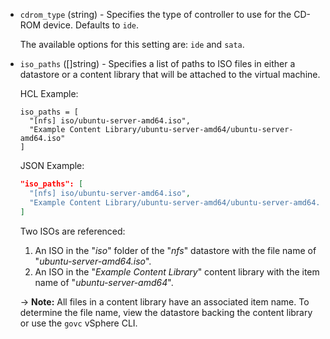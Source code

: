 <!-- Code generated from the comments of the CDRomConfig struct in builder/vsphere/common/step_add_cdrom.go; DO NOT EDIT MANUALLY -->

- `cdrom_type` (string) - Specifies the type of controller to use for the CD-ROM device. Defaults to `ide`.
  
  The available options for this setting are: `ide` and `sata`.

- `iso_paths` ([]string) - Specifies a list of paths to ISO files in either a datastore or a content library that will
  be attached to the virtual machine.
  
  HCL Example:
  
  ```hcl
  iso_paths = [
    "[nfs] iso/ubuntu-server-amd64.iso",
    "Example Content Library/ubuntu-server-amd64/ubuntu-server-amd64.iso"
  ]
  ```
  
  JSON Example:
  
  ```json
  "iso_paths": [
    "[nfs] iso/ubuntu-server-amd64.iso",
    "Example Content Library/ubuntu-server-amd64/ubuntu-server-amd64.iso"
  ]
  ```
  
  Two ISOs are referenced:
  
  1. An ISO in the "_iso_" folder of the "_nfs_" datastore with the file name of
     "_ubuntu-server-amd64.iso_".
  2. An ISO in the "_Example Content Library_" content library with the item name of
     "_ubuntu-server-amd64_".
  
  -> **Note:** All files in a content library have an associated item name. To determine the
  file name, view the datastore backing the content library or use the `govc` vSphere CLI.

<!-- End of code generated from the comments of the CDRomConfig struct in builder/vsphere/common/step_add_cdrom.go; -->
